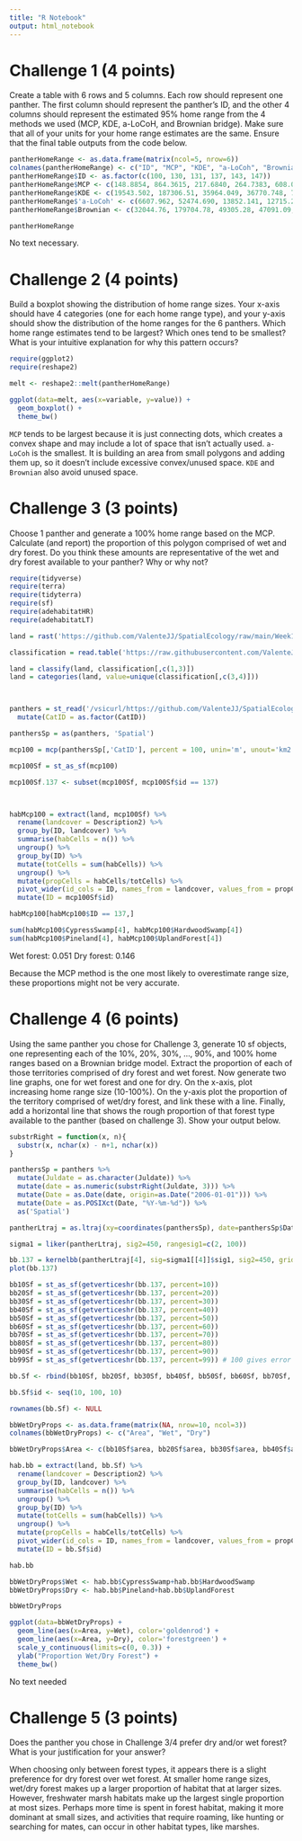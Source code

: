 ```yaml
---
title: "R Notebook"
output: html_notebook
---
```


# Challenge 1 (4 points)

Create a table with 6 rows and 5 columns. Each row should represent one panther. The first column should represent the panther's ID, and the other 4 columns should represent the estimated 95% home range from the 4 methods we used (MCP, KDE, a-LoCoH, and Brownian bridge). Make sure that all of your units for your home range estimates are the same. Ensure that the final table outputs from the code below.


```r
pantherHomeRange <- as.data.frame(matrix(ncol=5, nrow=6))
colnames(pantherHomeRange) <- c("ID", "MCP", "KDE", "a-LoCoh", "Brownian")
pantherHomeRange$ID <- as.factor(c(100, 130, 131, 137, 143, 147))
pantherHomeRange$MCP <- c(148.8854, 864.3615, 217.6840, 264.7383, 608.0366, 1707.8819)*1000
pantherHomeRange$KDE <- c(19543.502, 187306.51, 35964.049, 36770.748, 78699.058, 317707.58)
pantherHomeRange$'a-LoCoh' <- c(6607.962, 52474.690, 13852.141, 12715.252, 10236.601, 38867.576)
pantherHomeRange$Brownian <- c(32044.76, 179704.78, 49305.28, 47091.09, 63329.24, 87800.11)

pantherHomeRange
```

No text necessary.


# Challenge 2 (4 points)

Build a boxplot showing the distribution of home range sizes. Your x-axis should have 4 categories (one for each home range type), and your y-axis should show the distribution of the home ranges for the 6 panthers. Which home range estimates tend to be largest? Which ones tend to be smallest? What is your intuitive explanation for why this pattern occurs?

```r
require(ggplot2)
require(reshape2)

melt <- reshape2::melt(pantherHomeRange)

ggplot(data=melt, aes(x=variable, y=value)) +
  geom_boxplot() +
  theme_bw()
```

`MCP` tends to be largest because it is just connecting dots, which creates a convex shape and may include a lot of space that isn't actually used. `a-LoCoh` is the smallest. It is building an area from small polygons and adding them up, so it doesn't include excessive convex/unused space. `KDE` and `Brownian` also avoid unused space.

# Challenge 3 (3 points)

Choose 1 panther and generate a 100% home range based on the MCP. Calculate (and report) the proportion of this polygon comprised of wet and dry forest. Do you think these amounts are representative of the wet and dry forest available to your panther? Why or why not?

```r
require(tidyverse)
require(terra)
require(tidyterra)
require(sf)
require(adehabitatHR)
require(adehabitatLT)

land = rast('https://github.com/ValenteJJ/SpatialEcology/raw/main/Week10/panther_landcover.tif')

classification = read.table('https://raw.githubusercontent.com/ValenteJJ/SpatialEcology/main/Week10/landcover%20reclass.txt', header=T) 

land = classify(land, classification[,c(1,3)])
land = categories(land, value=unique(classification[,c(3,4)]))



panthers = st_read('/vsicurl/https://github.com/ValenteJJ/SpatialEcology/raw/main/Week10/panthers.shp') %>% 
  mutate(CatID = as.factor(CatID))

panthersSp = as(panthers, 'Spatial')

mcp100 = mcp(panthersSp[,'CatID'], percent = 100, unin='m', unout='km2')

mcp100Sf = st_as_sf(mcp100)

mcp100Sf.137 <- subset(mcp100Sf, mcp100Sf$id == 137)



habMcp100 = extract(land, mcp100Sf) %>% 
  rename(landcover = Description2) %>% 
  group_by(ID, landcover) %>% 
  summarise(habCells = n()) %>% 
  ungroup() %>% 
  group_by(ID) %>% 
  mutate(totCells = sum(habCells)) %>% 
  ungroup() %>% 
  mutate(propCells = habCells/totCells) %>% 
  pivot_wider(id_cols = ID, names_from = landcover, values_from = propCells, values_fill=0) %>% 
  mutate(ID = mcp100Sf$id) 

habMcp100[habMcp100$ID == 137,]

sum(habMcp100$CypressSwamp[4], habMcp100$HardwoodSwamp[4])
sum(habMcp100$Pineland[4], habMcp100$UplandForest[4])
```

Wet forest: 0.051
Dry forest: 0.146

Because the MCP method is the one most likely to overestimate range size, these proportions might not be very accurate.

# Challenge 4 (6 points)

Using the same panther you chose for Challenge 3, generate 10 sf objects, one representing each of the 10%, 20%, 30%, ..., 90%, and 100% home ranges based on a Brownian bridge model. Extract the proportion of each of those territories comprised of dry forest and wet forest. Now generate two line graphs, one for wet forest and one for dry. On the x-axis, plot increasing home range size (10-100%). On the y-axis plot the proportion of the territory comprised of wet/dry forest, and link these with a line. Finally, add a horizontal line that shows the rough proportion of that forest type available to the panther (based on challenge 3). Show your output below.

```r
substrRight = function(x, n){
  substr(x, nchar(x) - n+1, nchar(x))
}

panthersSp = panthers %>% 
  mutate(Juldate = as.character(Juldate)) %>% 
  mutate(date = as.numeric(substrRight(Juldate, 3))) %>% 
  mutate(Date = as.Date(date, origin=as.Date("2006-01-01"))) %>% 
  mutate(Date = as.POSIXct(Date, "%Y-%m-%d")) %>% 
  as('Spatial')

pantherLtraj = as.ltraj(xy=coordinates(panthersSp), date=panthersSp$Date, id=panthersSp$CatID, typeII=T)

sigma1 = liker(pantherLtraj, sig2=450, rangesig1=c(2, 100))

bb.137 = kernelbb(pantherLtraj[4], sig=sigma1[[4]]$sig1, sig2=450, grid=500)
plot(bb.137)

bb10Sf = st_as_sf(getverticeshr(bb.137, percent=10))
bb20Sf = st_as_sf(getverticeshr(bb.137, percent=20))
bb30Sf = st_as_sf(getverticeshr(bb.137, percent=30))
bb40Sf = st_as_sf(getverticeshr(bb.137, percent=40))
bb50Sf = st_as_sf(getverticeshr(bb.137, percent=50))
bb60Sf = st_as_sf(getverticeshr(bb.137, percent=60))
bb70Sf = st_as_sf(getverticeshr(bb.137, percent=70))
bb80Sf = st_as_sf(getverticeshr(bb.137, percent=80))
bb90Sf = st_as_sf(getverticeshr(bb.137, percent=90))
bb99Sf = st_as_sf(getverticeshr(bb.137, percent=99)) # 100 gives error

bb.Sf <- rbind(bb10Sf, bb20Sf, bb30Sf, bb40Sf, bb50Sf, bb60Sf, bb70Sf, bb80Sf, bb90Sf, bb99Sf)

bb.Sf$id <- seq(10, 100, 10)

rownames(bb.Sf) <- NULL

bbWetDryProps <- as.data.frame(matrix(NA, nrow=10, ncol=3))
colnames(bbWetDryProps) <- c("Area", "Wet", "Dry")

bbWetDryProps$Area <- c(bb10Sf$area, bb20Sf$area, bb30Sf$area, bb40Sf$area, bb50Sf$area, bb60Sf$area, bb70Sf$area, bb80Sf$area, bb90Sf$area, bb99Sf$area)

hab.bb = extract(land, bb.Sf) %>% 
  rename(landcover = Description2) %>% 
  group_by(ID, landcover) %>% 
  summarise(habCells = n()) %>% 
  ungroup() %>% 
  group_by(ID) %>% 
  mutate(totCells = sum(habCells)) %>% 
  ungroup() %>% 
  mutate(propCells = habCells/totCells) %>% 
  pivot_wider(id_cols = ID, names_from = landcover, values_from = propCells, values_fill=0) %>% 
  mutate(ID = bb.Sf$id) 

hab.bb

bbWetDryProps$Wet <- hab.bb$CypressSwamp+hab.bb$HardwoodSwamp
bbWetDryProps$Dry <- hab.bb$Pineland+hab.bb$UplandForest

bbWetDryProps

ggplot(data=bbWetDryProps) +
  geom_line(aes(x=Area, y=Wet), color='goldenrod') +
  geom_line(aes(x=Area, y=Dry), color='forestgreen') +
  scale_y_continuous(limits=c(0, 0.3)) +
  ylab("Proportion Wet/Dry Forest") +
  theme_bw()

```

No text needed

# Challenge 5 (3 points)

Does the panther you chose in Challenge 3/4 prefer dry and/or wet forest? What is your justification for your answer?

When choosing only between forest types, it appears there is a slight preference for dry forest over wet forest. At smaller home range sizes, wet/dry forest makes up a larger proportion of habitat that at larger sizes. However, freshwater marsh habitats make up the largest single proportion at most sizes. Perhaps more time is spent in forest habitat, making it more dominant at small sizes, and activities that require roaming, like hunting or searching for mates, can occur in other habitat types, like marshes.